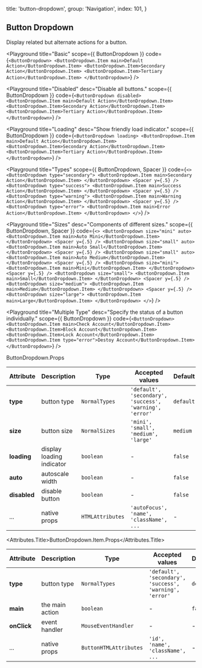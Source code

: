
  title: 'button-dropdown',
  group: 'Navigation',
  index: 101,
}

## Button Dropdown

Display related but alternate actions for a button.


<Playground
  title="Basic"
  scope={{ ButtonDropdown }}
  code={`
<ButtonDropdown>
  <ButtonDropdown.Item main>Default Action</ButtonDropdown.Item>
  <ButtonDropdown.Item>Secondary Action</ButtonDropdown.Item>
  <ButtonDropdown.Item>Tertiary Action</ButtonDropdown.Item>
</ButtonDropdown>
`} />

<Playground
  title="Disabled"
  desc="Disable all buttons."
  scope={{ ButtonDropdown }}
  code={`
<ButtonDropdown disabled>
  <ButtonDropdown.Item main>Default Action</ButtonDropdown.Item>
  <ButtonDropdown.Item>Secondary Action</ButtonDropdown.Item>
  <ButtonDropdown.Item>Tertiary Action</ButtonDropdown.Item>
</ButtonDropdown>
`} />

<Playground
  title="Loading"
  desc="Show friendly load indicator."
  scope={{ ButtonDropdown }}
  code={`
<ButtonDropdown loading>
  <ButtonDropdown.Item main>Default Action</ButtonDropdown.Item>
  <ButtonDropdown.Item>Secondary Action</ButtonDropdown.Item>
  <ButtonDropdown.Item>Tertiary Action</ButtonDropdown.Item>
</ButtonDropdown>
`} />

<Playground
  title="Types"
  scope={{ ButtonDropdown, Spacer }}
  code={`
<>
  <ButtonDropdown type="secondary">
    <ButtonDropdown.Item main>Secondary Action</ButtonDropdown.Item>
  </ButtonDropdown>
  <Spacer y={.5} />
  <ButtonDropdown type="success">
    <ButtonDropdown.Item main>Success Action</ButtonDropdown.Item>
  </ButtonDropdown>
  <Spacer y={.5} />
  <ButtonDropdown type="warning">
    <ButtonDropdown.Item main>Warning Action</ButtonDropdown.Item>
  </ButtonDropdown>
  <Spacer y={.5} />
  <ButtonDropdown type="error">
    <ButtonDropdown.Item main>Error Action</ButtonDropdown.Item>
  </ButtonDropdown>
</>
`} />

<Playground
  title="Sizes"
  desc="Components of different sizes."
  scope={{ ButtonDropdown, Spacer }}
  code={`
<>
  <ButtonDropdown size="mini" auto>
    <ButtonDropdown.Item main>Auto Mini</ButtonDropdown.Item>
  </ButtonDropdown>
  <Spacer y={.5} />
  <ButtonDropdown size="small" auto>
      <ButtonDropdown.Item main>Auto Small</ButtonDropdown.Item>
  </ButtonDropdown>
  <Spacer y={.5} />
  <ButtonDropdown size="small" auto>
    <ButtonDropdown.Item main>Auto Medium</ButtonDropdown.Item>
  </ButtonDropdown>
  <Spacer y={.5} />
  <ButtonDropdown size="mini">
    <ButtonDropdown.Item main>Mini</ButtonDropdown.Item>
  </ButtonDropdown>
  <Spacer y={.5} />
  <ButtonDropdown size="small">
    <ButtonDropdown.Item main>Small</ButtonDropdown.Item>
  </ButtonDropdown>
  <Spacer y={.5} />
  <ButtonDropdown size="medium">
    <ButtonDropdown.Item main>Medium</ButtonDropdown.Item>
  </ButtonDropdown>
  <Spacer y={.5} />
  <ButtonDropdown size="large">
    <ButtonDropdown.Item main>Large</ButtonDropdown.Item>
  </ButtonDropdown>
</>
`} />

<Playground
  title="Multiple Type"
  desc="Specify the status of a button individually."
  scope={{ ButtonDropdown }}
  code={`
<ButtonDropdown>
  <ButtonDropdown.Item main>Check Account</ButtonDropdown.Item>
  <ButtonDropdown.Item>Block Account</ButtonDropdown.Item>
  <ButtonDropdown.Item>Lock Account</ButtonDropdown.Item>
  <ButtonDropdown.Item type="error">Destoy Account</ButtonDropdown.Item>
</ButtonDropdown>
`} />

<Attributes edit="/pages/en-us/components/button-dropdown.mdx">
<Attributes.Title>ButtonDropdown.Props</Attributes.Title>

| Attribute | Description | Type | Accepted values | Default
| ---------- | ---------- | ---- |  -------------- | ------ |
| **type** | button type | `NormalTypes` | `'default', 'secondary', 'success', 'warning', 'error'` | `default` |
| **size** | button size | `NormalSizes` | `'mini', 'small', 'medium', 'large'` | `medium` |
| **loading** | display loading indicator | `boolean` | - | `false` |
| **auto** | autoscale width | `boolean` | - | `false` |
| **disabled** | disable button | `boolean` | - | `false` |
| ... | native props | `HTMLAttributes` | `'autoFocus', 'name', 'className', ...` | - |

<Attributes.Title>ButtonDropdown.Item.Props</Attributes.Title>

| Attribute | Description | Type | Accepted values | Default
| ---------- | ---------- | ---- |  -------------- | ------ |
| **type** | button type | `NormalTypes` | `'default', 'secondary', 'success', 'warning', 'error'` | `default` |
| **main** | the main action | `boolean` | - | `false` |
| **onClick** | event handler | `MouseEventHandler` | - | - |
| ... | native props | `ButtonHTMLAttributes` | `'id', 'name', 'className', ...` | - |

</Attributes>



